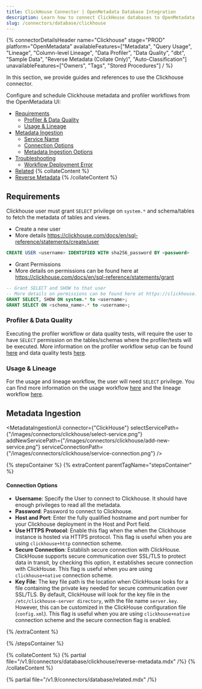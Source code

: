 ```yaml
---
title: ClickHouse Connector | OpenMetadata Database Integration
description: Learn how to connect ClickHouse databases to OpenMetadata with our comprehensive connector guide. Setup instructions, configuration options, and trouble...
slug: /connectors/database/clickhouse
---
```








{% connectorDetailsHeader
name="Clickhouse"
stage="PROD"
platform="OpenMetadata"
availableFeatures=["Metadata", "Query Usage", "Lineage", "Column-level Lineage", "Data Profiler", "Data Quality", "dbt", "Sample Data", "Reverse Metadata (Collate Only)", "Auto-Classification"]
unavailableFeatures=["Owners", "Tags", "Stored Procedures"]
/ %}


In this section, we provide guides and references to use the Clickhouse connector.

Configure and schedule Clickhouse metadata and profiler workflows from the OpenMetadata UI:

- [Requirements](#requirements)
  - [Profiler \& Data Quality](#profiler-&-data-quality)
  - [Usage \& Lineage](#usage-&-lineage)
- [Metadata Ingestion](#metadata-ingestion)
    - [Service Name](#service-name)
    - [Connection Options](#connection-options)
    - [Metadata Ingestion Options](#metadata-ingestion-options)
- [Troubleshooting](/connectors/database/clickhouse/troubleshooting)
  - [Workflow Deployment Error](#workflow-deployment-error)
- [Related](#related)
{% collateContent %}
- [Reverse Metadata](#reverse-metadata)
{% /collateContent %}


<IngestionModeTiles yamlPath="/snippets/connectors/database/clickhouse/yaml" />

## Requirements

Clickhouse user must grant `SELECT` privilege on `system.*` and schema/tables to fetch the metadata of tables and views.

* Create a new user
* More details https://clickhouse.com/docs/en/sql-reference/statements/create/user

```sql
CREATE USER <username> IDENTIFIED WITH sha256_password BY <password>
```

* Grant Permissions
* More details on permissions can be found here at https://clickhouse.com/docs/en/sql-reference/statements/grant

```sql
-- Grant SELECT and SHOW to that user
-- More details on permissions can be found here at https://clickhouse.com/docs/en/sql-reference/statements/grant
GRANT SELECT, SHOW ON system.* to <username>;
GRANT SELECT ON <schema_name>.* to <username>;
```

### Profiler & Data Quality
Executing the profiler workflow or data quality tests, will require the user to have `SELECT` permission on the tables/schemas where the profiler/tests will be executed. More information on the profiler workflow setup can be found [here](/how-to-guides/data-quality-observability/profiler/workflow) and data quality tests [here](/how-to-guides/data-quality-observability/quality).

### Usage & Lineage
For the usage and lineage workflow, the user will need `SELECT` privilege. You can find more information on the usage workflow [here](/connectors/ingestion/workflows/usage) and the lineage workflow [here](/connectors/ingestion/workflows/lineage).

## Metadata Ingestion

<MetadataIngestionUi connector={"ClickHouse"} selectServicePath={"/images/connectors/clickhouse/select-service.png"} addNewServicePath={"/images/connectors/clickhouse/add-new-service.png"} serviceConnectionPath={"/images/connectors/clickhouse/service-connection.png"} />

{% stepsContainer %}
{% extraContent parentTagName="stepsContainer" %}

#### Connection Options

- **Username**: Specify the User to connect to Clickhouse. It should have enough privileges to read all the metadata.
- **Password**: Password to connect to Clickhouse.
- **Host and Port**: Enter the fully qualified hostname and port number for your Clickhouse deployment in the Host and Port field.
- **Use HTTPS Protocol**: Enable this flag when the when the Clickhouse instance is hosted via HTTPS protocol. This flag is useful when you are using `clickhouse+http` connection scheme.
- **Secure Connection**: Establish secure connection with ClickHouse. ClickHouse supports secure communication over SSL/TLS to protect data in transit, by checking this option, it establishes secure connection with ClickHouse. This flag is useful when you are using `clickhouse+native` connection scheme.
- **Key File**: The key file path is the location when ClickHouse looks for a file containing the private key needed for secure communication over SSL/TLS. By default, ClickHouse will look for the key file in the `/etc/clickhouse-server directory`, with the file name `server.key`. However, this can be customized in the ClickHouse configuration file (`config.xml`). This flag is useful when you are using `clickhouse+native` connection scheme and the secure connection flag is enabled.

<AdvancedConfiguration />

{% /extraContent %}

<TestConnection />

<ConfigureIngestion />

<IngestionScheduleAndDeploy />

{% /stepsContainer %}

{% collateContent %}
{% partial file="/v1.9/connectors/database/clickhouse/reverse-metadata.mdx" /%}
{% /collateContent %}

{% partial file="/v1.9/connectors/database/related.mdx" /%}
